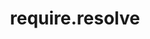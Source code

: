 ---
id: "node_tf_med_006"
questionType: "TRUE_FALSE"
title: "require.resolve"
statement: "require.resolve() returns the absolute path of a module."
difficulty: "MEDIUM"
category: "Node.js"
correctAnswer: true
explanation: "It resolves and returns the full path to the module file."
---